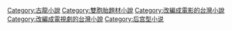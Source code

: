 [[Category:古龍小說|Category:古龍小說]]
[[Category:雙胞胎題材小說|Category:雙胞胎題材小說]]
[[Category:改編成電影的台灣小說|Category:改編成電影的台灣小說]]
[[Category:改編成電視劇的台灣小說|Category:改編成電視劇的台灣小說]]
[[Category:后宫型小说|Category:后宫型小说]]